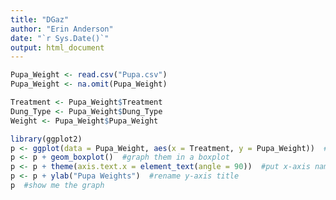 ```yaml
---
title: "DGaz"
author: "Erin Anderson"
date: "`r Sys.Date()`"
output: html_document
---
```


```r
Pupa_Weight <- read.csv("Pupa.csv")
Pupa_Weight <- na.omit(Pupa_Weight)
```

```r
Treatment <- Pupa_Weight$Treatment
Dung_Type <- Pupa_Weight$Dung_Type
Weight <- Pupa_Weight$Pupa_Weight
```

```r
library(ggplot2)
p <- ggplot(data = Pupa_Weight, aes(x = Treatment, y = Pupa_Weight))  #define the variables
p <- p + geom_boxplot()  #graph them in a boxplot
p <- p + theme(axis.text.x = element_text(angle = 90))  #put x-axis names at 90deg
p <- p + ylab("Pupa Weights")  #rename y-axis title
p  #show me the graph
```